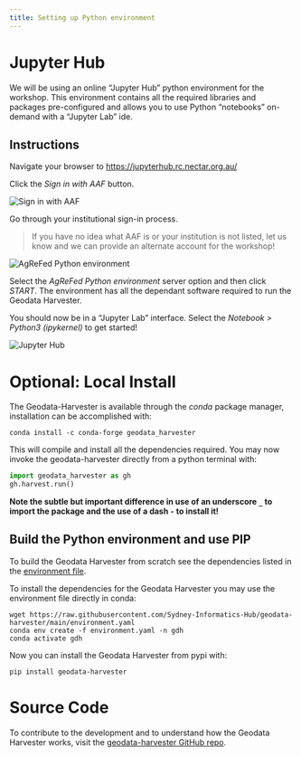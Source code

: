 ```yaml
---
title: Setting up Python environment
---
```


# Jupyter Hub

We will be using an online "Jupyter Hub" python environment for the workshop. This environment contains all the required libraries and packages pre-configured and allows you to use Python "notebooks" on-demand with a "Jupyter Lab" ide.

## Instructions

Navigate your browser to [https://jupyterhub.rc.nectar.org.au/](https://jupyterhub.rc.nectar.org.au/)

Click the *Sign in with AAF* button.

![](assets/ag_01.png "Sign in with AAF")

Go through your institutional sign-in process.

> If you have no idea what AAF is or your institution is not listed, let us know and we can provide an alternate account for the workshop!

![](assets/ag_02.png "AgReFed Python environment")

Select the *AgReFed Python environment* server option and then click *START*. The environment has all the dependant software required to run the Geodata Harvester.

You should now be in a "Jupyter Lab" interface. Select the *Notebook > Python3 (ipykernel)* to get started!

![](assets/ag_03.png "Jupyter Hub")



# Optional: Local Install

The Geodata-Harvester is available through the *conda* package manager, installation can be accomplished with:

```
conda install -c conda-forge geodata_harvester
```

This will compile and install all the dependencies required. You may now invoke the geodata-harvester directly from a python terminal with:

```python
import geodata_harvester as gh
gh.harvest.run()
```

**Note the subtle but important difference in use of an underscore `_` to import the package and the use of a dash `-` to install it!**


## Build the Python environment and use PIP

To build the Geodata Harvester from scratch see the dependencies listed in the [environment file](https://raw.githubusercontent.com/Sydney-Informatics-Hub/geodata-harvester/main/environment.yaml).

To install the dependencies for the Geodata Harvester you may use the environment file directly in conda:

```
wget https://raw.githubusercontent.com/Sydney-Informatics-Hub/geodata-harvester/main/environment.yaml
conda env create -f environment.yaml -n gdh
conda activate gdh
```

Now you can install the Geodata Harvester from pypi with:
```
pip install geodata-harvester
```

# Source Code

To contribute to the development and to understand how the Geodata Harvester works, visit the [geodata-harvester GitHub repo](https://github.com/Sydney-Informatics-Hub/geodata-harvester).
